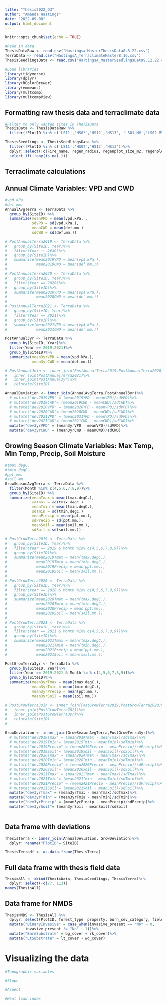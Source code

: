 ```yaml
---
title: "Thesis2022_Q3"
author: "Amanda Hastings"
date: "2022-09-08"
output: html_document
---
```


```r
knitr::opts_chunk$set(echo = TRUE)
```

```r
#Read in data 
ThesisDataRaw <- read.csv("HastingsA_MasterThesisData8.8.22.csv")
TerraData <- read.csv("HastingsA_TerraclimateMaster8.16.csv")
ThesisSeedlingsData <- read.csv("HastingsA_MasterSeedlingsData9.12.22.csv")

#Load libraries
library(tidyverse)
library(dplyr)
library(RColorBrewer)
library(emmeans)
library(multcomp)
library(multcompView)
```

## Formatting raw thesis data and terraclimate data 

```r
#Filter to only wanted sites in ThesisData 
ThesisData <- ThesisDataRaw %>% 
  filter(!PlotID %in% c('LS11','HS02','HS12','HS13', 'LS01_MV','LS02_MV','HS01_MV'))

ThesisSeedlings <- ThesisSeedlingsData %>% 
  filter(!PlotID %in% c('LS11','HS02','HS12','HS13'))%>% 
  dplyr::select(!c(Fire_name, regen_radius, regenplot_size_m2, regenplot_size_ha))%>% 
  select_if(~!any(is.na(.)))

```

## Terraclimate calculations 

## Annual Climate Variables: VPD and CWD 

```r
#vpd.kPa.
#def.mm.
AnnualAvgTerra <- TerraData %>%
  group_by(SiteID) %>% 
  summarize(meanVPD = mean(vpd.kPa.), 
            sdVPD = sd(vpd.kPa.), 
            meanCWD = mean(def.mm.), 
            sdCWD = sd(def.mm.)) 

# PostAnnualTerra2019 <- TerraData %>% 
#   group_by(SiteID, Year)%>% 
#   filter(Year == 2019)%>% 
#   group_by(SiteID)%>%
#   summarize(mean2019VPD = mean(vpd.kPa.),
#             mean2019CWD = mean(def.mm.))
# 
# PostAnnualTerra2020 <- TerraData %>%
#   group_by(SiteID, Year)%>%
#   filter(Year == 2020)%>% 
#   group_by(SiteID)%>%
#   summarize(mean2020VPD = mean(vpd.kPa.),
#             mean2020CWD = mean(def.mm.))
#   
# PostAnnualTerra2021 <- TerraData %>% 
#   group_by(SiteID, Year)%>%
#   filter(Year == 2021)%>% 
#   group_by(SiteID)%>% 
#   summarize(mean2021VPD = mean(vpd.kPa.),
#             mean2021CWD = mean(def.mm.))

PostAnnual3yr <- TerraData %>% 
  group_by(SiteID, Year)%>% 
  filter(Year == 2019:2021)%>% 
  group_by(SiteID)%>%
  summarize(mean3yrVPD = mean(vpd.kPa.),
            mean3yrCWD = mean(def.mm.))

# PostAnnualJoin <- inner_join(PostAnnualTerra2019,PostAnnualTerra2020)%>% 
#   inner_join(PostAnnualTerra2021)%>% 
#   inner_join(PostAnnual3yr)%>%
#   relocate(SiteID)

AnnualDeviation <- inner_join(AnnualAvgTerra,PostAnnual3yr)%>% 
  # mutate("dev2019VPD" = (mean2019VPD - meanVPD)/sdVPD)%>% 
  # mutate("dev2019CWD"= (mean2019CWD - meanCWD)/sdCWD)%>%
  # mutate("dev2020VPD" = (mean2020VPD - meanVPD)/sdVPD)%>% 
  # mutate("dev2020CWD"= (mean2020CWD - meanCWD)/sdCWD)%>%
  # mutate("dev2021VPD" = (mean2021VPD - meanVPD)/sdVPD)%>% 
  # mutate("dev2021CWD"= (mean2021CWD - meanCWD)/sdCWD)%>% 
  mutate("dev3yrVPD" = (mean3yrVPD - meanVPD)/sdVPD)%>% 
  mutate("dev3yrCWD" = (mean3yrCWD - meanCWD)/sdCWD)
```

## Growing Season Climate Variables: Max Temp, Min Temp, Precip, Soil Moisture

```r
#tmax.degC. 
#tmin.degC.
#ppt.mm.
#soil.mm.
GrowSeasonAvgTerra <- TerraData %>%
  filter(Month %in% c(4,5,6,7,8,9))%>%
  group_by(SiteID) %>% 
  summarize(meanTmax = mean(tmax.degC.), 
            sdTmax = sd(tmax.degC.), 
            meanTmin = mean(tmin.degC.), 
            sdTmin = sd(tmin.degC.),
            meanPrecip = mean(ppt.mm.),
            sdPrecip = sd(ppt.mm.),
            meanSoil = mean(soil.mm.), 
            sdSoil = sd(soil.mm.)) 

# PostGrowTerra2019 <- TerraData %>%
#   group_by(SiteID, Year)%>%
#   filter(Year == 2019 & Month %in% c(4,5,6,7,8,9))%>%
#   group_by(SiteID)%>%
#   summarize(mean2019Tmax = mean(tmax.degC.),
#             mean2019Tmin = mean(tmin.degC.),
#             mean2019Precip = mean(ppt.mm.),
#             mean2019Soil = mean(soil.mm.))
# 
# PostGrowTerra2020 <- TerraData %>%
#   group_by(SiteID, Year)%>%
#   filter(Year == 2020 & Month %in% c(4,5,6,7,8,9))%>%
#   group_by(SiteID)%>%
#   summarize(mean2020Tmax = mean(tmax.degC.),
#             mean2020Tmin = mean(tmin.degC.),
#             mean2020Precip = mean(ppt.mm.),
#             mean2020Soil = mean(soil.mm.))
# 
# PostGrowTerra2021 <- TerraData %>%
#   group_by(SiteID, Year)%>%
#   filter(Year == 2021 & Month %in% c(4,5,6,7,8,9))%>%
#   group_by(SiteID)%>%
#   summarize(mean2021Tmax = mean(tmax.degC.),
#             mean2021Tmin = mean(tmin.degC.),
#             mean2021Precip = mean(ppt.mm.),
#             mean2021Soil = mean(soil.mm.))

PostGrowTerra3yr <- TerraData %>%
  group_by(SiteID, Year)%>%
  filter(Year == 2019:2021 & Month %in% c(4,5,6,7,8,9))%>%
  group_by(SiteID)%>%
  summarize(mean3yrTmax = mean(tmax.degC.),
            mean3yrTmin = mean(tmin.degC.),
            mean3yrPrecip = mean(ppt.mm.),
            mean3yrSoil = mean(soil.mm.))

# PostGrowTerraJoin <- inner_join(PostGrowTerra2019,PostGrowTerra2020)%>% 
#   inner_join(PostGrowTerra2021)%>% 
#   inner_join(PostGrowTerra3yr)%>%
#   relocate(SiteID)
#  

GrowDeviation <- inner_join(GrowSeasonAvgTerra,PostGrowTerra3yr)%>%
  # mutate("dev2019Tmax" = (mean2019Tmax - meanTmax)/sdTmax)%>%
  # mutate("dev2019Tmin"= (mean2019Tmin - meanTmin)/sdTmin)%>%
  # mutate("dev2019Precip" = (mean2019Precip - meanPrecip)/sdPrecip)%>%
  # mutate("dev2019Soil"= (mean2019Soil - meanSoil)/sdSoil)%>%
  # mutate("dev2020Tmax" = (mean2020Tmax - meanTmax)/sdTmax)%>%
  # mutate("dev2020Tmin"= (mean2020Tmin - meanTmin)/sdTmin)%>%
  # mutate("dev2020Precip" = (mean2020Precip - meanPrecip)/sdPrecip)%>%
  # mutate("dev2020Soil"= (mean2020Soil - meanSoil)/sdSoil)%>%
  # mutate("dev2021Tmax" = (mean2021Tmax - meanTmax)/sdTmax)%>%
  # mutate("dev2021Tmin"= (mean2021Tmin - meanTmin)/sdTmin)%>%
  # mutate("dev2021Precip" = (mean2021Precip - meanPrecip)/sdPrecip)%>%
  # mutate("dev2021Soil"= (mean2021Soil - meanSoil)/sdSoil)%>% 
  mutate("dev3yrTmax" = (mean3yrTmax - meanTmax)/sdTmax)%>% 
  mutate("dev3yrTmin" = (mean3yrTmin - meanTmin)/sdTmin)%>% 
  mutate("dev3yrPrecip" = (mean3yrPrecip - meanPrecip)/sdPrecip)%>%
  mutate("dev3yrSoil"= (mean3yrSoil - meanSoil)/sdSoil)
  
```

## Data frame with deviations 

```r
ThesisTerra <- inner_join(AnnualDeviation, GrowDeviation)%>% 
  dplyr::rename("PlotID"= SiteID)

ThesisTerradf <- as.data.frame(ThesisTerra)

```

## Full data frame with thesis field data

```r
ThesisAll <- cbind(ThesisData, ThesisSeedlings, ThesisTerra)%>% 
  dplyr::select(-c(77, 113))
names(ThesisAll)
```

## Data frame for NMDS 

```r
ThesisNMDS <- ThesisAll %>%
  dplyr::select(PlotID, forest_type, property, burn_sev_category, field.elevation..m., slope...., aspect_rescaled, heat_load, invasive_present, avg_seed_source, conifer_seed_source, bg_cover, lt_cover, wd_cover, rk_cover, gm_cover, fb_cover, sh_cover, tr_cover, total_cover, total_ba, live_ba, dead_ba, POTR_total, QUGA_total, RONE_total, PIPO_total, PSME_total, ABCO_total, PIFL_total, PIAR_total, ABLA_total, PIEN_total)%>% 
  mutate("BinaryInvasive" = case_when(invasive_present == "No" ~ 0,
         invasive_present != "No" ~ 1))%>% 
  mutate("BareSubstrate" = bg_cover + rk_cover)%>% 
  mutate("LtSubstrate" = lt_cover + wd_cover)
```


# Visualizing the data 

```r
#Topographic variables 

#Slope 

#Aspect 

#Heat load index 


```




